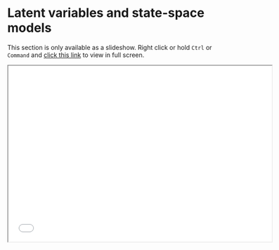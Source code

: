 # Latent variables and state-space models {#statespace}

This section is only available as a slideshow. Right click or hold `Ctrl` or `Command` and [click this link](presentations/9_latent_statespace.html){target="_blank"} to view in full screen.

<div>

```{=html}
<iframe width="600" height="400" marginheight="0" marginwidth="0" src="presentations/9_latent_statespace"></iframe>
```

</div>

